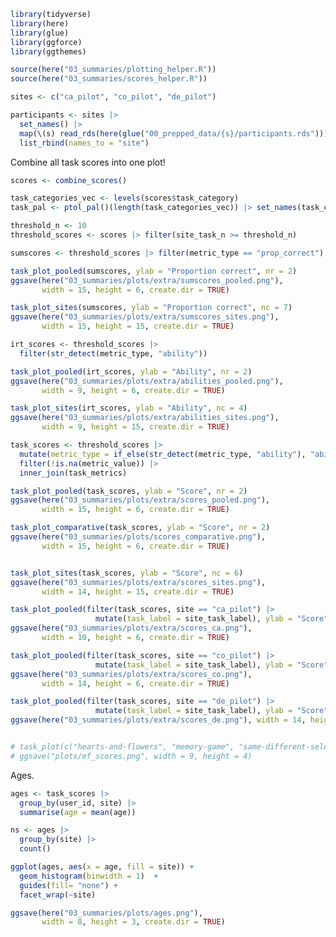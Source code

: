 ```r
library(tidyverse)
library(here)
library(glue)
library(ggforce)
library(ggthemes)

source(here("03_summaries/plotting_helper.R"))
source(here("03_summaries/scores_helper.R"))
```

```r
sites <- c("ca_pilot", "co_pilot", "de_pilot")

participants <- sites |>
  set_names() |>
  map(\(s) read_rds(here(glue("00_prepped_data/{s}/participants.rds")))) |>
  list_rbind(names_to = "site")
```

Combine all task scores into one plot!

```r
scores <- combine_scores()

task_categories_vec <- levels(scores$task_category)
task_pal <- ptol_pal()(length(task_categories_vec)) |> set_names(task_categories_vec)
```

```r
threshold_n <- 10
threshold_scores <- scores |> filter(site_task_n >= threshold_n)

sumscores <- threshold_scores |> filter(metric_type == "prop_correct")

task_plot_pooled(sumscores, ylab = "Proportion correct", nr = 2)
ggsave(here("03_summaries/plots/extra/sumscores_pooled.png"), 
       width = 15, height = 6, create.dir = TRUE)

task_plot_sites(sumscores, ylab = "Proportion correct", nc = 7)
ggsave(here("03_summaries/plots/extra/sumscores_sites.png"), 
       width = 15, height = 15, create.dir = TRUE)
```

```r
irt_scores <- threshold_scores |>
  filter(str_detect(metric_type, "ability"))

task_plot_pooled(irt_scores, ylab = "Ability", nr = 2)
ggsave(here("03_summaries/plots/extra/abilities_pooled.png"), 
       width = 9, height = 6, create.dir = TRUE)

task_plot_sites(irt_scores, ylab = "Ability", nc = 4)
ggsave(here("03_summaries/plots/extra/abilities_sites.png"), 
       width = 9, height = 15, create.dir = TRUE)


```

```r
task_scores <- threshold_scores |>
  mutate(metric_type = if_else(str_detect(metric_type, "ability"), "ability", metric_type)) |>
  filter(!is.na(metric_value)) |>
  inner_join(task_metrics) 

task_plot_pooled(task_scores, ylab = "Score", nr = 2)
ggsave(here("03_summaries/plots/extra/scores_pooled.png"), 
       width = 15, height = 6, create.dir = TRUE)

task_plot_comparative(task_scores, ylab = "Score", nr = 2)
ggsave(here("03_summaries/plots/scores_comparative.png"), 
       width = 15, height = 6, create.dir = TRUE)


task_plot_sites(task_scores, ylab = "Score", nc = 6)
ggsave(here("03_summaries/plots/extra/scores_sites.png"), 
       width = 14, height = 15, create.dir = TRUE)
```

```r
task_plot_pooled(filter(task_scores, site == "ca_pilot") |>
                   mutate(task_label = site_task_label), ylab = "Score", nr = 2)
ggsave(here("03_summaries/plots/extra/scores_ca.png"), 
       width = 10, height = 6, create.dir = TRUE)

task_plot_pooled(filter(task_scores, site == "co_pilot") |>
                   mutate(task_label = site_task_label), ylab = "Score", nr = 2)
ggsave(here("03_summaries/plots/extra/scores_co.png"), 
       width = 14, height = 6, create.dir = TRUE)

task_plot_pooled(filter(task_scores, site == "de_pilot") |>
                   mutate(task_label = site_task_label), ylab = "Score", nr = 2)
ggsave(here("03_summaries/plots/extra/scores_de.png"), width = 14, height = 6)


# task_plot(c("hearts-and-flowers", "memory-game", "same-different-selection"))
# ggsave("plots/ef_scores.png", width = 9, height = 4)
```
Ages. 

```r
ages <- task_scores |>
  group_by(user_id, site) |>
  summarise(age = mean(age))

ns <- ages |>
  group_by(site) |>
  count()

ggplot(ages, aes(x = age, fill = site)) + 
  geom_histogram(binwidth = 1)  + 
  guides(fill= "none") + 
  facet_wrap(~site)

ggsave(here("03_summaries/plots/ages.png"), 
       width = 8, height = 3, create.dir = TRUE)
```

